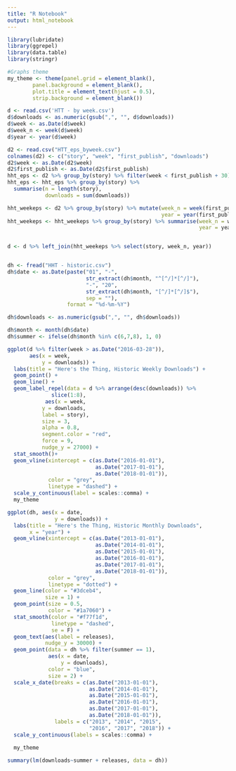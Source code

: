 ```yaml
---
title: "R Notebook"
output: html_notebook
---
```

```r
library(lubridate)
library(ggrepel)
library(data.table)
library(stringr)
```

```r
#Graphs theme
my_theme <- theme(panel.grid = element_blank(),
        panel.background = element_blank(),
        plot.title = element_text(hjust = 0.5),
        strip.background = element_blank())

```

```r
d <- read.csv('HTT - by week.csv')
d$downloads <- as.numeric(gsub(",", "", d$downloads))
d$week <- as.Date(d$week)
d$week_n <- week(d$week)
d$year <- year(d$week)

d2 <- read.csv("HTT_eps_byweek.csv")
colnames(d2) <- c("story", "week", "first_publish", "downloads")
d2$week <- as.Date(d2$week)
d2$first_publish <- as.Date(d2$first_publish)
hht_eps <- d2 %>% group_by(story) %>% filter(week < first_publish + 30)
hht_eps <- hht_eps %>% group_by(story) %>% 
  summarise(n = length(story),
            downloads = sum(downloads))

hht_weekeps <- d2 %>% group_by(story) %>% mutate(week_n = week(first_publish),
                                                 year = year(first_publish))
hht_weekeps <- hht_weekeps %>% group_by(story) %>% summarise(week_n = week_n[1],
                                                             year = year[1])


d <- d %>% left_join(hht_weekeps %>% select(story, week_n, year))


dh <- fread("HHT - historic.csv")
dh$date <- as.Date(paste("01", "-",
                         str_extract(dh$month, "^[^/]*[^/]"),
                         "-", "20",
                         str_extract(dh$month, "[^/]*[^/]$"),
                         sep = ""),
                   format = "%d-%m-%Y")

dh$downloads <- as.numeric(gsub(",", "", dh$downloads))

dh$month <- month(dh$date)
dh$summer <- ifelse(dh$month %in% c(6,7,8), 1, 0)

```

```r
ggplot(d %>% filter(week > as.Date("2016-03-28")),
       aes(x = week,
           y = downloads)) +
  labs(title = "Here's the Thing, Historic Weekly Downloads") +
  geom_point() +
  geom_line() +
  geom_label_repel(data = d %>% arrange(desc(downloads)) %>% 
              slice(1:8),
            aes(x = week,
           y = downloads,
           label = story),
           size = 3,
           alpha = 0.8,
           segment.color = "red",
           force = 9,
           nudge_y = 27000) +
  stat_smooth()+
  geom_vline(xintercept = c(as.Date("2016-01-01"),
                            as.Date("2017-01-01"),
                            as.Date("2018-01-01")),
             color = "grey",
             linetype = "dashed") +
  scale_y_continuous(label = scales::comma) +
  my_theme
```

```r
ggplot(dh, aes(x = date,
               y = downloads)) +
  labs(title = "Here's the Thing, Historic Monthly Downloads",
       x = "year") +
  geom_vline(xintercept = c(as.Date("2013-01-01"),
                            as.Date("2014-01-01"),
                            as.Date("2015-01-01"),
                            as.Date("2016-01-01"),
                            as.Date("2017-01-01"),
                            as.Date("2018-01-01")),
             color = "grey",
             linetype = "dotted") +
  geom_line(color = "#3dceb4",
            size = 1) +
  geom_point(size = 0.5,
             color = "#1a7060") +
  stat_smooth(color = "#f77f1d",
              linetype = "dashed",
              se = F) +
  geom_text(aes(label = releases),
            nudge_y = 30000) +
  geom_point(data = dh %>% filter(summer == 1),
             aes(x = date,
                 y = downloads),
             color = "blue",
             size = 2) +
  scale_x_date(breaks = c(as.Date("2013-01-01"),
                          as.Date("2014-01-01"),
                          as.Date("2015-01-01"),
                          as.Date("2016-01-01"),
                          as.Date("2017-01-01"),
                          as.Date("2018-01-01")),
               labels = c("2013", "2014", "2015",
                          "2016", "2017", "2018")) +
  scale_y_continuous(labels = scales::comma) +
  
  my_theme
```

```r
summary(lm(downloads~summer + releases, data = dh))
```

